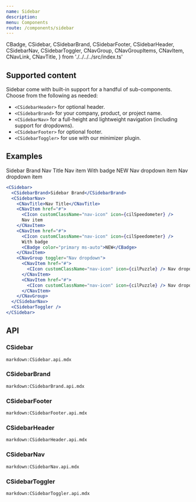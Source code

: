 ```yaml
---
name: Sidebar
description:
menu: Components
route: /components/sidebar
---
```



  CBadge,
  CSidebar,
  CSidebarBrand,
  CSidebarFooter,
  CSidebarHeader,
  CSidebarNav,
  CSidebarToggler,
  CNavGroup,
  CNavGroupItems,
  CNavItem,
  CNavLink,
  CNavTitle,
} from './../../../src/index.ts'

## Supported content

Sidebar come with built-in support for a handful of sub-components. Choose from the following as needed:

- `<CSidebarHeader>` for optional header.
- `<CSidebarBrand>` for your company, product, or project name.
- `<CSidebarNav>` for a full-height and lightweight navigation (including support for dropdowns).
- `<CSidebarFooter>` for optional footer.
- `<CSidebarToggler>` for use with our minimizer plugin.

## Examples

<Example>
  <CSidebar>
    <CSidebarBrand>Sidebar Brand</CSidebarBrand>
    <CSidebarNav>
      <CNavTitle>Nav Title</CNavTitle>
      <CNavItem href="#">
        <CIcon customClassName="nav-icon" icon={cilSpeedometer} />
        Nav item
      </CNavItem>
      <CNavItem href="#">
        <CIcon customClassName="nav-icon" icon={cilSpeedometer} />
        With badge
        <CBadge color="primary ms-auto">NEW</CBadge>
      </CNavItem>
      <CNavGroup toggler="Nav dropdown">
        <CNavItem href="#">
          <CIcon customClassName="nav-icon" icon={cilPuzzle} /> Nav dropdown item
        </CNavItem>
        <CNavItem href="#">
          <CIcon customClassName="nav-icon" icon={cilPuzzle} /> Nav dropdown item
        </CNavItem>
      </CNavGroup>
    </CSidebarNav>
    <CSidebarToggler />
  </CSidebar>
</Example>

```jsx
<CSidebar>
  <CSidebarBrand>Sidebar Brand</CSidebarBrand>
  <CSidebarNav>
    <CNavTitle>Nav Title</CNavTitle>
    <CNavItem href="#">
      <CIcon customClassName="nav-icon" icon={cilSpeedometer} />
      Nav item
    </CNavItem>
    <CNavItem href="#">
      <CIcon customClassName="nav-icon" icon={cilSpeedometer} />
      With badge
      <CBadge color="primary ms-auto">NEW</CBadge>
    </CNavItem>
    <CNavGroup toggler="Nav dropdown">
      <CNavItem href="#">
        <CIcon customClassName="nav-icon" icon={cilPuzzle} /> Nav dropdown item
      </CNavItem>
      <CNavItem href="#">
        <CIcon customClassName="nav-icon" icon={cilPuzzle} /> Nav dropdown item
      </CNavItem>
    </CNavGroup>
  </CSidebarNav>
  <CSidebarToggler />
</CSidebar>
```

## API

### CSidebar

`markdown:CSidebar.api.mdx`

### CSidebarBrand

`markdown:CSidebarBrand.api.mdx`

### CSidebarFooter

`markdown:CSidebarFooter.api.mdx`

### CSidebarHeader

`markdown:CSidebarHeader.api.mdx`

### CSidebarNav

`markdown:CSidebarNav.api.mdx`

### CSidebarToggler

`markdown:CSidebarToggler.api.mdx`
